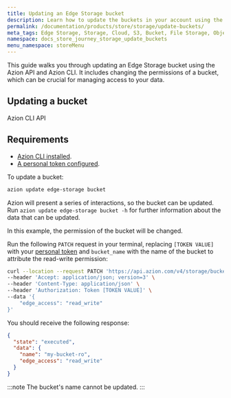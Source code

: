 ```yaml
---
title: Updating an Edge Storage bucket
description: Learn how to update the buckets in your account using the Azion API and Azion CLI.
permalink: /documentation/products/store/storage/update-buckets/
meta_tags: Edge Storage, Storage, Cloud, S3, Bucket, File Storage, Object Storage, API, Azion CLI, Update Buckets
namespace: docs_store_journey_storage_update_buckets
menu_namespace: storeMenu
---
```



This guide walks you through updating an Edge Storage bucket using the Azion API and Azion CLI. It includes changing the permissions of a bucket, which can be crucial for managing access to your data. 

## Updating a bucket

<Tabs client:visible>
    <Fragment slot="tab.cli">Azion CLI</Fragment>
    <Fragment slot="tab.api">API</Fragment>

<Fragment slot="panel.cli">

## Requirements 

- [Azion CLI installed](/en/documentation/products/azion-cli/overview/#installing-azion-cli). 
- [A personal token configured](/en/documentation/devtools/cli/globals/#token).

To update a bucket: 

```bash 
azion update edge-storage bucket
```

Azion will present a series of interactions, so the bucket can be updated. Run `azion update edge-storage bucket -h` for further information about the data that can be updated. 

</Fragment>

<Fragment slot="panel.api">

In this example, the permission of the bucket will be changed. 
 
Run the following `PATCH` request in your terminal, replacing `[TOKEN VALUE]` with your [personal token](/en/documentation/products/guides/personal-tokens/) and `bucket_name` with the name of the bucket to attribute the read-write permission:

```bash
curl --location --request PATCH 'https://api.azion.com/v4/storage/buckets/<bucket_name>' \
--header 'Accept: application/json; version=3' \
--header 'Content-Type: application/json' \
--header 'Authorization: Token [TOKEN VALUE]' \
--data '{
    "edge_access": "read_write"
}'
```

You should receive the following response:

```json
{
  "state": "executed",
  "data": {
    "name": "my-bucket-ro",
    "edge_access": "read_write"
  }
}
```

:::note 
The bucket's name cannot be updated.
:::

</Fragment>

</Tabs>

